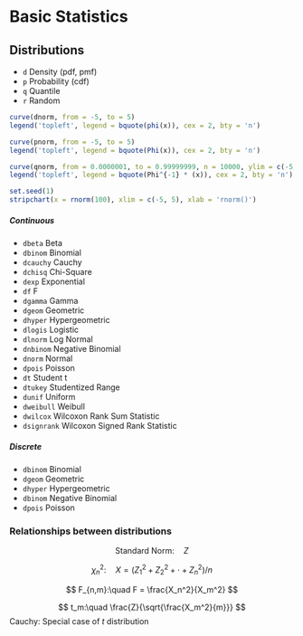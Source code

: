 # Basic Statistics

## Distributions

* `d` Density (pdf, pmf)
* `p` Probability (cdf)
* `q` Quantile
* `r` Random


```r
curve(dnorm, from = -5, to = 5)
legend('topleft', legend = bquote(phi(x)), cex = 2, bty = 'n')

curve(pnorm, from = -5, to = 5)
legend('topleft', legend = bquote(Phi(x)), cex = 2, bty = 'n')

curve(qnorm, from = 0.0000001, to = 0.99999999, n = 10000, ylim = c(-5,5))
legend('topleft', legend = bquote(Phi^{-1} * (x)), cex = 2, bty = 'n')

set.seed(1)
stripchart(x = rnorm(100), xlim = c(-5, 5), xlab = 'rnorm()')
```



##### Continuous {-}

* `dbeta` Beta
* `dbinom` Binomial
* `dcauchy` Cauchy
* `dchisq` Chi-Square
* `dexp` Exponential
* `df` F
* `dgamma` Gamma
* `dgeom` Geometric
* `dhyper` Hypergeometric
* `dlogis` Logistic
* `dlnorm` Log Normal
* `dnbinom` Negative Binomial
* `dnorm` Normal
* `dpois` Poisson
* `dt` Student t
* `dtukey` Studentized Range
* `dunif` Uniform
* `dweibull` Weibull
* `dwilcox` Wilcoxon Rank Sum Statistic
* `dsignrank` Wilcoxon Signed Rank Statistic

##### Discrete {-}

* `dbinom` Binomial
* `dgeom` Geometric
* `dhyper` Hypergeometric
* `dbinom` Negative Binomial
* `dpois` Poisson



### Relationships between distributions

$$
\text{Standard Norm}:\quad Z
$$

$$
\chi_n^2:\quad X = (Z_1^2 + Z_2^2 + \cdot + Z_n^2)/n
$$


$$
F_{n,m}:\quad F = \frac{X_n^2}{X_m^2}
$$

$$
t_m:\quad \frac{Z}{\sqrt{\frac{X_m^2}{m}}}
$$
Cauchy: Special case of $t$ distribution

